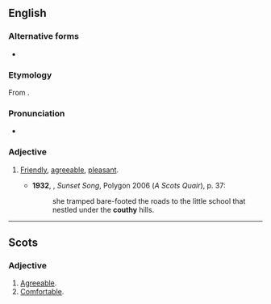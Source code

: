 ==English==

===Alternative forms===
* {{l|en|couthy}}

===Etymology===
From {{suffix|en|couth|y}}.

===Pronunciation===
* {{rhymes|uːθi|lang=en}}

===Adjective===
{{en-adj|couthier}}

# {{lb|en|Scotland}} [[friendly|Friendly]], [[agreeable]], [[pleasant]].
#* '''1932''', {{w|Lewis Grassic Gibbon}}, ''Sunset Song'', Polygon 2006 (''A Scots Quair''), p. 37:
#*: she tramped bare-footed the roads to the little school that nestled under the '''couthy''' hills.

----

==Scots==

===Adjective===
{{head|sco|adjective}}

# [[agreeable|Agreeable]].
# [[comfortable|Comfortable]].